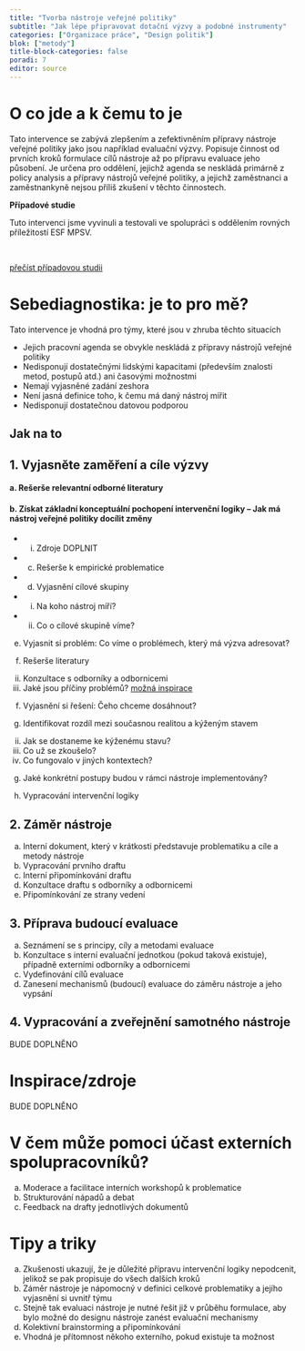 ```yaml
---
title: "Tvorba nástroje veřejné politiky"
subtitle: "Jak lépe připravovat dotační výzvy a podobné instrumenty"
categories: ["Organizace práce", "Design politik"]
blok: ["metody"]
title-block-categories: false
poradi: 7
editor: source
---
```


# O co jde a k čemu to je

Tato intervence se zabývá zlepšením a zefektivněním přípravy nástroje veřejné politiky jako jsou například evaluační výzvy. Popisuje činnost od prvních kroků formulace cílů nástroje až po přípravu evaluace jeho působení. Je určena pro oddělení, jejichž agenda se neskládá primárně z policy analysis a přípravy nástrojů veřejné politiky, a jejichž zaměstnanci a zaměstnankyně nejsou příliš zkušení v těchto činnostech. 

:::{.aside}

**Případové studie**

Tuto intervenci jsme vyvinuli a testovali ve spolupráci s oddělením rovných příležitostí ESF MPSV.

<br />

:::{.btn .btn-primary}
[přečíst případovou studii](../pripadove-studie/mpsv)
:::

:::

# Sebediagnostika: je to pro mě?

Tato intervence je vhodná pro týmy, které jsou v zhruba těchto situacích

- Jejich pracovní agenda se obvykle neskládá z přípravy nástrojů veřejné politiky
- Nedisponují dostatečnými lidskými kapacitami (především znalosti metod, postupů atd.) ani časovými možnostmi 
- Nemají vyjasněné zadání zeshora 
- Není jasná definice toho, k čemu má daný nástroj mířit
- Nedisponují dostatečnou datovou podporou

:::{.strip .page-full .page-columns}

# Jak na to 

## 1. Vyjasněte zaměření a cíle výzvy

#### a. Rešerše relevantní odborné literatury 

#### b. Získat základní konceptuální pochopení intervenční logiky -- Jak má nástroj veřejné politiky docílit změny

  - i. Zdroje DOPLNIT

- c. Rešerše k empirické problematice

 - d. Vyjasnění cílové skupiny
  - i. Na koho nástroj míří?
  - ii. Co o cílové skupině víme?

e. Vyjasnit si problém: Co víme o problémech, který má výzva adresovat?

  i. Rešerše literatury
  ii. Konzultace s odborníky a odbornicemi
  iii. Jaké jsou příčiny problémů?
  [možná inspirace](https://www.mindmapping.com/)

f. Vyjasnění si řešení: Čeho chceme dosáhnout?

  i. Identifikovat rozdíl mezi současnou realitou a kýženým stavem
  ii. Jak se dostaneme ke kýženému stavu?
  iii. Co už se zkoušelo?
  iv. Co fungovalo v jiných kontextech?

g. Jaké konkrétní postupy budou v rámci nástroje implementovány?

h. Vypracování intervenční logiky


## 2. Záměr nástroje

  a. Interní dokument, který v krátkosti představuje problematiku a cíle a metody nástroje
  b. Vypracování prvního draftu 
  c. Interní připomínkování draftu
  d. Konzultace draftu s odborníky a odbornicemi
  e. Připomínkování ze strany vedení

## 3. Příprava budoucí evaluace

  a. Seznámení se s principy, cíly a metodami evaluace
  b. Konzultace s interní evaluační jednotkou (pokud taková existuje), případně externími odborníky a odbornicemi 
  c. Vydefinování cílů evaluace
  d. Zanesení mechanismů (budoucí) evaluace do záměru nástroje a jeho vypsání 

## 4. Vypracování a zveřejnění samotného nástroje

  BUDE DOPLNĚNO

:::

# Inspirace/zdroje 

  BUDE DOPLNĚNO

# V čem může pomoci účast externích spolupracovníků? 

  a. Moderace a facilitace interních workshopů k problematice
  b. Strukturování nápadů a debat 
  c. Feedback na drafty jednotlivých dokumentů


# Tipy a triky

  a. Zkušenosti ukazují, že je důležité přípravu intervenční logiky nepodcenit, jelikož se pak propisuje do všech dalších kroků 
  b. Záměr nástroje je nápomocný v definici celkové problematiky a jejího vyjasnění si uvnitř týmu
  c. Stejně tak evaluaci nástroje je nutné řešit již v průběhu formulace, aby bylo možné do designu nástroje zanést evaluační mechanismy 
  d. Kolektivní brainstorming a připomínkování 
  e. Vhodná je přítomnost někoho externího, pokud existuje ta možnost
